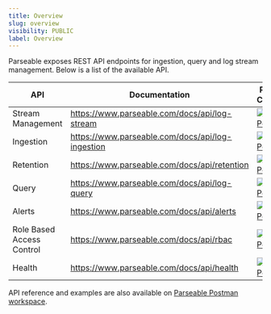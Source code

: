 ```yaml
---
title: Overview
slug: overview
visibility: PUBLIC
label: Overview
---
```

<head>
<title>Parseable REST API for Ingestion, Query and Log Stream Management</title>
<meta charSet="utf-8" />
<meta name="twitter:card" content="summary" />
</head>

Parseable exposes REST API endpoints for ingestion, query and log stream management. Below is a list of the available API.

| API               | Documentation | Postman Collection |
|-------------------|----------------------|---------------|
| Stream Management | https://www.parseable.com/docs/api/log-stream        | [![Run in Postman](https://run.pstmn.io/button.svg)](https://god.gw.postman.com/run-collection/22353706-9d7d4d8d-c922-4212-b991-e7e7c5a12c3d?action=collection%2Ffork&collection-url=entityId%3D22353706-9d7d4d8d-c922-4212-b991-e7e7c5a12c3d%26entityType%3Dcollection%26workspaceId%3De84052ac-c01a-435a-bb68-d2076623474a) |
| Ingestion         | https://www.parseable.com/docs/api/log-ingestion     | [![Run in Postman](https://run.pstmn.io/button.svg)](https://god.gw.postman.com/run-collection/22353706-b3ca898f-d3e3-4c4e-87b4-ba1b426f5458?action=collection%2Ffork&collection-url=entityId%3D22353706-b3ca898f-d3e3-4c4e-87b4-ba1b426f5458%26entityType%3Dcollection%26workspaceId%3De84052ac-c01a-435a-bb68-d2076623474a) |
| Retention         | https://www.parseable.com/docs/api/retention | [![Run in Postman](https://run.pstmn.io/button.svg)](https://god.gw.postman.com/run-collection/22353706-c7b9de90-7931-4416-8299-6ce20ec1a234?action=collection%2Ffork&collection-url=entityId%3D22353706-c7b9de90-7931-4416-8299-6ce20ec1a234%26entityType%3Dcollection%26workspaceId%3De84052ac-c01a-435a-bb68-d2076623474a) |
| Query          | https://www.parseable.com/docs/api/log-query         | [![Run in Postman](https://run.pstmn.io/button.svg)](https://god.gw.postman.com/run-collection/22353706-8555bcd5-8af3-4fe9-9e55-52867217561c?action=collection%2Ffork&collection-url=entityId%3D22353706-8555bcd5-8af3-4fe9-9e55-52867217561c%26entityType%3Dcollection%26workspaceId%3De84052ac-c01a-435a-bb68-d2076623474a) |
| Alerts            | https://www.parseable.com/docs/api/alerts | [![Run in Postman](https://run.pstmn.io/button.svg)](https://god.gw.postman.com/run-collection/22353706-a88933ad-f74b-432a-9f34-e2c84135e26a?action=collection%2Ffork&collection-url=entityId%3D22353706-a88933ad-f74b-432a-9f34-e2c84135e26a%26entityType%3Dcollection%26workspaceId%3De84052ac-c01a-435a-bb68-d2076623474a) |
| Role Based Access Control | https://www.parseable.com/docs/api/rbac | [![Run in Postman](https://run.pstmn.io/button.svg)](https://god.gw.postman.com/run-collection/22353706-cdfd5586-985f-4ecd-ae2f-1063bb92b5b3?action=collection%2Ffork&source=rip_markdown&collection-url=entityId%3D22353706-cdfd5586-985f-4ecd-ae2f-1063bb92b5b3%26entityType%3Dcollection%26workspaceId%3De84052ac-c01a-435a-bb68-d2076623474a) |
| Health            | https://www.parseable.com/docs/api/health | [![Run in Postman](https://run.pstmn.io/button.svg)](https://god.gw.postman.com/run-collection/22353706-407c3030-2743-4b08-ae6f-c42a4a2d2237?action=collection%2Ffork&collection-url=entityId%3D22353706-407c3030-2743-4b08-ae6f-c42a4a2d2237%26entityType%3Dcollection%26workspaceId%3De84052ac-c01a-435a-bb68-d2076623474a) |

API reference and examples are also available on [Parseable Postman workspace](https://www.postman.com/parseable/workspace/parseable).
